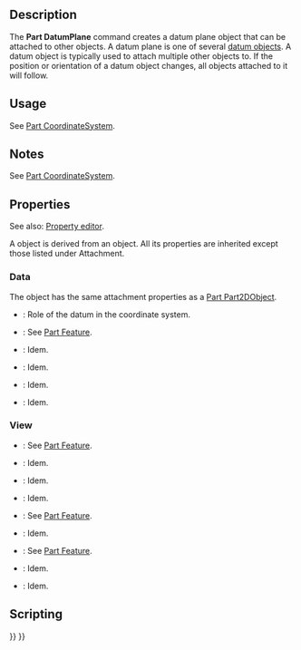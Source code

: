 <languages/>
<translate>

<!--T:1-->
{{Docnav
|[[Part_CoordinateSystem|Part CoordinateSystem]]
|[[Part_DatumLine|Part_DatumLine]]
|[[Std_Base|Std Base]]
|IconL=Part_CoordinateSystem.svg
|IconR=Part_DatumLine.svg
|IconC=Freecad.svg
}}

<!--T:2-->
{{GuiCommand
|Name=Part DatumPlane
|Workbenches=All
|Version=1.1
|SeeAlso=[[Part_CoordinateSystem|Part CoordinateSystem]], [[Part_DatumLine|Part DatumLine]], [[Part_DatumPoint|Part DatumPoint]]
}}

== Description == <!--T:3-->

<!--T:4-->
The '''Part DatumPlane''' command creates a datum plane object that can be attached to other objects. A datum plane is one of several [[Std_Base#Part_Datums|datum objects]]. A datum object is typically used to attach multiple other objects to. If the position or orientation of a datum object changes, all objects attached to it will follow.

== Usage == <!--T:5-->

<!--T:6-->
See [[Part_CoordinateSystem#Usage|Part CoordinateSystem]].

== Notes == <!--T:7-->

<!--T:8-->
See [[Part_CoordinateSystem#Notes|Part CoordinateSystem]].

== Properties == <!--T:9-->

<!--T:10-->
See also: [[Property_editor|Property editor]].

<!--T:11-->
A {{Incode|Part::DatumPlane}} object is derived from an {{Incode|App::Plane}} object. All its properties are inherited except those listed under Attachment.

=== Data === <!--T:12-->

<!--T:13-->
{{Properties_Title|Attachment}}

<!--T:14-->
The object has the same attachment properties as a [[Part_Part2DObject#Data|Part Part2DObject]].

<!--T:15-->
{{Properties_Title|Base}}

<!--T:16-->
* {{PropertyData|Role|String}}: Role of the datum in the coordinate system.
* {{PropertyData|Placement|Placement}}: See [[Part_Feature#Data|Part Feature]].
* {{PropertyData|Label|String}}: Idem.
* {{PropertyData|Label2|String|hidden}}: Idem.
* {{PropertyData|Expression Engine|ExpressionEngine|hidden}}: Idem.
* {{PropertyData|Visibility|Bool|hidden}}: Idem.

=== View === <!--T:17-->

<!--T:18-->
{{Properties_Title|Display Options}}

<!--T:19-->
* {{PropertyView|Bounding Box|Bool}}: See [[Part_Feature#View|Part Feature]].
* {{PropertyView|Display Mode|Enumeration}}: Idem.
* {{PropertyView|Show In Tree|Bool}}: Idem.
* {{PropertyView|Visibility|Bool}}: Idem.

<!--T:20-->
{{Properties_Title|Object Style}}

<!--T:21-->
* {{PropertyView|Shape Appearance|MaterialList}}: See [[Part_Feature#View|Part Feature]].
* {{PropertyView|Transparency|Percent}}: Idem.

<!--T:22-->
{{Properties_Title|Selection}}

<!--T:23-->
* {{PropertyView|On Top When Selected|Enumeration}}: See [[Part_Feature#View|Part Feature]].
* {{PropertyView|Selectable|Bool}}: Idem.
* {{PropertyView|Selection Style|Enumeration}}: Idem.

== Scripting == <!--T:24-->

</translate>
{{Code|code=
import FreeCAD as App

<!--T:26-->
doc = App.newDocument()
obj = doc.addObject("Part::DatumPlane", "DatumPlane")
doc.recompute()
}}
<translate>


<!--T:27-->
{{Docnav
|[[Part_CoordinateSystem|Part CoordinateSystem]]
|[[Part_DatumLine|Part_DatumLine]]
|[[Std_Base|Std Base]]
|IconL=Part_CoordinateSystem.svg
|IconR=Part_DatumLine.svg
|IconC=Freecad.svg
}}

</translate>
{{Std_Base_navi{{#translation:}}}}
{{Userdocnavi{{#translation:}}}}